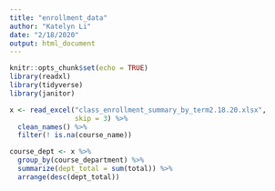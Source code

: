 ```yaml
---
title: "enrollment_data"
author: "Katelyn Li"
date: "2/18/2020"
output: html_document
---
```


```r
knitr::opts_chunk$set(echo = TRUE)
library(readxl)
library(tidyverse)
library(janitor)
```

```r
x <- read_excel("class_enrollment_summary_by_term2.18.20.xlsx",
                skip = 3) %>%
  clean_names() %>%
  filter(! is.na(course_name))

course_dept <- x %>%
  group_by(course_department) %>%
  summarize(dept_total = sum(total)) %>%
  arrange(desc(dept_total))


  

```



